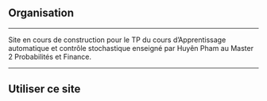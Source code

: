 ## Organisation {.unnumbered}

---

Site en cours de construction pour le TP du cours d'Apprentissage automatique et contrôle stochastique enseigné par Huyên Pham au Master 2 Probabilités et Finance.

---


## Utiliser ce site {.unnumbered}